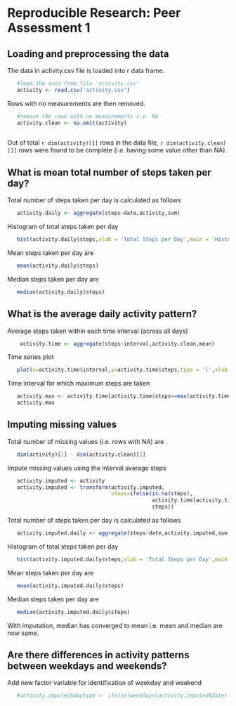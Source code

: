 # Reproducible Research: Peer Assessment 1


## Loading and preprocessing the data
The data in activity.csv file is loaded into r data frame. 
```r
   #load the data from file 'activity.csv'
   activity <- read.csv('activity.csv')
```
Rows with no measurements are then removed.
```r
   #remove the rows with no measurements i.e. NA
   activity.clean <- na.omit(activity)
   
```
Out of total `r dim(activity)[1]` rows in the data file, `r dim(activity.clean)[1]` rows were found to be complete (i.e. having some value other than NA).

## What is mean total number of steps taken per day?

Total number of steps taken per day is calculated as follows
```r
   activity.daily <- aggregate(steps~date,activity,sum)
```

Histogram of total steps taken per day
```r
   hist(activity.daily$steps,xlab = 'Total Steps per Day',main = 'Histogram of Total Steps per Day')
```

Mean steps taken per day are 
```r
   mean(activity.daily$steps)
```

Median steps taken per day are 
```r
   median(activity.daily$steps)
```


## What is the average daily activity pattern?

Average steps taken within each time interval (across all days)
```r
    activity.time <- aggregate(steps~interval,activity.clean,mean)
```

Time series plot
```r
   plot(x=activity.time$interval,y=activity.time$steps,type = 'l',xlab = 'Time Interval',ylab = 'Average Number of Steps')
```

Time interval for which maximum steps are taken
```r
   activity.max <- activity.time[activity.time$steps==max(activity.time$steps),]
   activity.max
```

## Imputing missing values

Total number of missing values (i.e. rows with NA) are
```r
   dim(activity)[1] - dim(activity.clean)[1]
```

Impute missing values using the interval average steps
```r
   activity.imputed <- activity
   activity.imputed <- transform(activity.imputed, 
                                 steps=ifelse(is.na(steps),
                                              activity.time[activity.time$interval %in% interval,'steps'],
                                              steps))

```

Total number of steps taken per day is calculated as follows
```r
   activity.imputed.daily <- aggregate(steps~date,activity.imputed,sum)
```

Histogram of total steps taken per day
```r
   hist(activity.imputed.daily$steps,xlab = 'Total Steps per Day',main = 'Histogram of Total Steps per Day')
```

Mean steps taken per day are 
```r
   mean(activity.imputed.daily$steps)
```

Median steps taken per day are 
```r
   median(activity.imputed.daily$steps)
```

With imputation, median has converged to mean i.e. mean and median are now same.

## Are there differences in activity patterns between weekdays and weekends?

Add new factor variable for identification of weekday and weekend
```r
   #activity.imputed$daytype <- ifelse(weekdays(activity.imputed$date) %in% )

```
 

